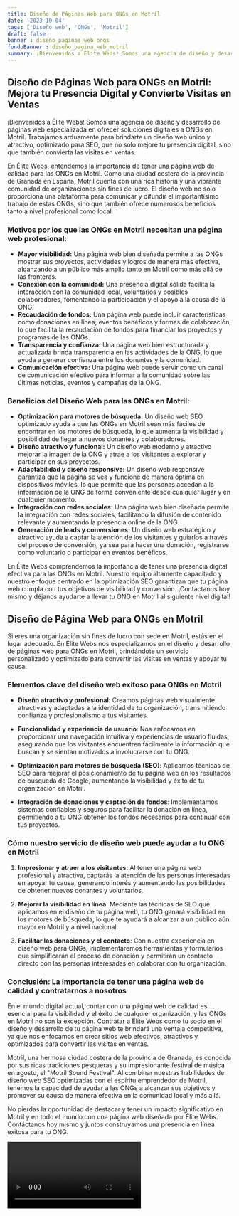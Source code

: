 ```yaml
---
title: Diseño de Páginas Web para ONGs en Motril
date: '2023-10-04'
tags: ['Diseño web', 'ONGs', 'Motril']
draft: false
banner : diseño_paginas_web_ongs
fondoBanner : diseño_pagina_web_motril
summary: ¡Bienvenidos a Élite Webs! Somos una agencia de diseño y desarrollo de páginas web especializada en ofrecer soluciones digitales a ONGs en Motril. Trabajamos arduamente para brindarte un diseño web único y atractivo, optimizado para SEO, que no solo mejore tu presencia digital, sino que también convierta las visitas en ventas.
---
```


## Diseño de Páginas Web para ONGs en Motril: Mejora tu Presencia Digital y Convierte Visitas en Ventas

¡Bienvenidos a Élite Webs! Somos una agencia de diseño y desarrollo de páginas web especializada en ofrecer soluciones digitales a ONGs en Motril. Trabajamos arduamente para brindarte un diseño web único y atractivo, optimizado para SEO, que no solo mejore tu presencia digital, sino que también convierta las visitas en ventas.

En Élite Webs, entendemos la importancia de tener una página web de calidad para las ONGs en Motril. Como una ciudad costera de la provincia de Granada en España, Motril cuenta con una rica historia y una vibrante comunidad de organizaciones sin fines de lucro. El diseño web no solo proporciona una plataforma para comunicar y difundir el importantísimo trabajo de estas ONGs, sino que también ofrece numerosos beneficios tanto a nivel profesional como local.

### Motivos por los que las ONGs en Motril necesitan una página web profesional:

- **Mayor visibilidad:** Una página web bien diseñada permite a las ONGs mostrar sus proyectos, actividades y logros de manera más efectiva, alcanzando a un público más amplio tanto en Motril como más allá de las fronteras.
- **Conexión con la comunidad:** Una presencia digital sólida facilita la interacción con la comunidad local, voluntarios y posibles colaboradores, fomentando la participación y el apoyo a la causa de la ONG.
- **Recaudación de fondos:** Una página web puede incluir características como donaciones en línea, eventos benéficos y formas de colaboración, lo que facilita la recaudación de fondos para financiar los proyectos y programas de las ONGs.
- **Transparencia y confianza:** Una página web bien estructurada y actualizada brinda transparencia en las actividades de la ONG, lo que ayuda a generar confianza entre los donantes y la comunidad.
- **Comunicación efectiva:** Una página web puede servir como un canal de comunicación efectivo para informar a la comunidad sobre las últimas noticias, eventos y campañas de la ONG.

### Beneficios del Diseño Web para las ONGs en Motril:

- **Optimización para motores de búsqueda:** Un diseño web SEO optimizado ayuda a que las ONGs en Motril sean más fáciles de encontrar en los motores de búsqueda, lo que aumenta la visibilidad y posibilidad de llegar a nuevos donantes y colaboradores.
- **Diseño atractivo y funcional:** Un diseño web moderno y atractivo mejorar la imagen de la ONG y atrae a los visitantes a explorar y participar en sus proyectos.
- **Adaptabilidad y diseño responsive:** Un diseño web responsive garantiza que la página se vea y funcione de manera óptima en dispositivos móviles, lo que permite que las personas accedan a la información de la ONG de forma conveniente desde cualquier lugar y en cualquier momento.
- **Integración con redes sociales:** Una página web bien diseñada permite la integración con redes sociales, facilitando la difusión de contenido relevante y aumentando la presencia online de la ONG.
- **Generación de leads y conversiones:** Un diseño web estratégico y atractivo ayuda a captar la atención de los visitantes y guiarlos a través del proceso de conversión, ya sea para hacer una donación, registrarse como voluntario o participar en eventos benéficos.

En Élite Webs comprendemos la importancia de tener una presencia digital efectiva para las ONGs en Motril. Nuestro equipo altamente capacitado y nuestro enfoque centrado en la optimización SEO garantizan que tu página web cumpla con tus objetivos de visibilidad y conversión. ¡Contáctanos hoy mismo y déjanos ayudarte a llevar tu ONG en Motril al siguiente nivel digital!

<GifSeo />

<Cta />

## **Diseño de Página Web para ONGs en Motril**

Si eres una organización sin fines de lucro con sede en Motril, estás en el lugar adecuado. En Élite Webs nos especializamos en el diseño y desarrollo de páginas web para ONGs en Motril, brindándote un servicio personalizado y optimizado para convertir las visitas en ventas y apoyar tu causa.

### **Elementos clave del diseño web exitoso para ONGs en Motril**

- **Diseño atractivo y profesional**: Creamos páginas web visualmente atractivas y adaptadas a la identidad de tu organización, transmitiendo confianza y profesionalismo a tus visitantes.

- **Funcionalidad y experiencia de usuario**: Nos enfocamos en proporcionar una navegación intuitiva y experiencias de usuario fluidas, asegurando que los visitantes encuentren fácilmente la información que buscan y se sientan motivados a involucrarse con tu ONG.

- **Optimización para motores de búsqueda (SEO)**: Aplicamos técnicas de SEO para mejorar el posicionamiento de tu página web en los resultados de búsqueda de Google, aumentando la visibilidad y éxito de tu organización en Motril.

- **Integración de donaciones y captación de fondos**: Implementamos sistemas confiables y seguros para facilitar la donación en línea, permitiendo a tu ONG obtener los fondos necesarios para continuar con tus proyectos.

### **Cómo nuestro servicio de diseño web puede ayudar a tu ONG en Motril**

1. **Impresionar y atraer a los visitantes**: Al tener una página web profesional y atractiva, captarás la atención de las personas interesadas en apoyar tu causa, generando interés y aumentando las posibilidades de obtener nuevos donantes y voluntarios.

2. **Mejorar la visibilidad en línea**: Mediante las técnicas de SEO que aplicamos en el diseño de tu página web, tu ONG ganará visibilidad en los motores de búsqueda, lo que te ayudará a alcanzar a un público aún mayor en Motril y a nivel nacional.

3. **Facilitar las donaciones y el contacto**: Con nuestra experiencia en diseño web para ONGs, implementaremos herramientas y formularios que simplificarán el proceso de donación y permitirán un contacto directo con las personas interesadas en colaborar con tu organización.

### **Conclusión: La importancia de tener una página web de calidad y contratarnos a nosotros**

En el mundo digital actual, contar con una página web de calidad es esencial para la visibilidad y el éxito de cualquier organización, y las ONGs en Motril no son la excepción. Contratar a Élite Webs como tu socio en el diseño y desarrollo de tu página web te brindará una ventaja competitiva, ya que nos enfocamos en crear sitios web efectivos, atractivos y optimizados para convertir las visitas en ventas.

Motril, una hermosa ciudad costera de la provincia de Granada, es conocida por sus ricas tradiciones pesqueras y su impresionante festival de música en agosto, el "Motril Sound Festival". Al combinar nuestras habilidades de diseño web SEO optimizadas con el espíritu emprendedor de Motril, tenemos la capacidad de ayudar a las ONGs a alcanzar sus objetivos y promover su causa de manera efectiva en la comunidad local y más allá.

No pierdas la oportunidad de destacar y tener un impacto significativo en Motril y en todo el mundo con una página web diseñada por Élite Webs. Contáctanos hoy mismo y juntos construyamos una presencia en línea exitosa para tu ONG.

<Video />

<CtaBot job='ONGs' city='Motril'/>

<Gmaps query='Motril+españa+maps' />